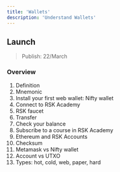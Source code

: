 ---
title: 'Wallets'
description: 'Understand Wallets'
---

## Launch

> Publish: 22/March

### Overview

1. Definition
2. Mnemonic
3. Install your first web wallet: Nifty wallet
4. Connect to RSK Academy
5. RSK faucet
6. Transfer
7. Check your balance
8. Subscribe to a course in RSK Academy
9. Ethereum and RSK Accounts
10. Checksum
11. Metamask vs Nifty wallet
12. Account vs UTXO
13. Types: hot, cold, web, paper, hard


